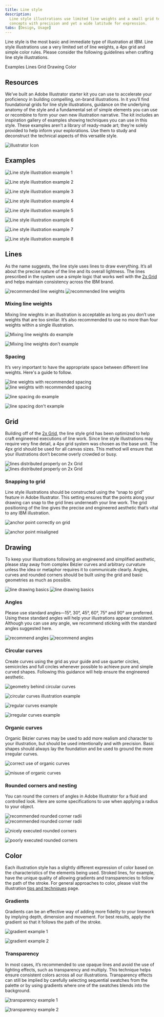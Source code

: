 ```yaml
---
title: Line style
description:
  Line style illustrations use limited line weights and a small grid to convey
  concepts with precision and yet a wide latitude for expression.
tabs: [Design, Usage]
---
```


<PageDescription>

Line style is the most basic and immediate type of illustration at IBM. Line
style illustrations use a very limited set of line weights, a 4px grid and
simple color rules. Please consider the following guidelines when crafting line
style illustrations.

</PageDescription>

<AnchorLinks>
  <AnchorLink>Examples</AnchorLink>
  <AnchorLink>Lines</AnchorLink>
  <AnchorLink>Grid</AnchorLink>
  <AnchorLink>Drawing</AnchorLink>
  <AnchorLink>Color</AnchorLink>
</AnchorLinks>

## Resources

We’ve built an Adobe Illustrator starter kit you can use to accelerate your proficiency in building compelling, on-brand illustrations. In it you’ll find foundational grids for line style illustrations, guidance on the underlying anatomy of the style and a fundamental set of simple elements you can use or recombine to form your own new illustration narrative. The kit includes an inspiration gallery of examples showing techniques you can use in this style. These examples aren’t a library of ready-made art; they’re solely provided to help inform your explorations. Use them to study and deconstruct the technical aspects of this versatile style.

<Row className="resource-card-group">
<Column colMd={4} colLg={4} noGutterSm>
    <ResourceCard
      subTitle="Line style kit (.ai)"
      aspectRatio="2:1"
      href="https://github.com/carbon-design-system/design-language-website/blob/DianaStanciulescu-patch-5/src/pages/illustration/kits/Illustration%20line%20style%20kit%20v1.ai"
      actionIcon="download"
      >

![illustrator Icon](../../images/illustrator.png)

  </ResourceCard>
</Column>
</Row>


## Examples

![Line style illustration example 1](./images/line-1.png)

<Row className="mock-gallery">

<Column colMd={4} colLg={4}>

![Line style illustration example 2](./images/line-2.png)

</Column>

<Column colMd={4} colLg={4}>

![Line style illustration example 3](./images/line-3.png)

</Column>

<Column colMd={4} colLg={4}>

![Line style illustration example 4](./images/line-4.svg)

</Column>

</Row>

![Line style illustration example 5](./images/line-5.png)

<Row className="mock-gallery">

<Column colMd={4} colLg={4}>

![Line style illustration example 6](./images/line-6.png)

</Column>

<Column colMd={4} colLg={4}>

![Line style illustration example 7](./images/line-7.png)

</Column>

<Column colMd={4} colLg={4}>

![Line style illustration example 8](./images/line-8.png)

</Column>

</Row>

## Lines

As the name suggests, the line style uses lines to draw everything. It’s all
about the precise nature of the line and its overall lightness. The lines
prescribed in the system use a simple logic that works well with the
[2x Grid](https://www.ibm.com/design/language/2x-grid) and helps maintain
consistency across the IBM brand.

<ArtDirection>

![recommended line weights](./images/lines-mobile.png)
![recommended line weights](./images/lines.png)

</ArtDirection>

### Mixing line weights

Mixing line wieghts in an illustration is acceptable as long as you don’t use
weights that are too similar. It’s also recommended to use no more than four
weights within a single illustration.

<DoDontRow>
<DoDont caption="Do mix line weights that have clear purpose and distinction.">

![Mixing line weights do example](./images/mixing-do.png)

</DoDont>

<DoDont type="dont" caption="Don’t mix line weights that are too similar.">

![Mixing line weights don't example](./images/mixing-dont.png)

</DoDont>
</DoDontRow>

### Spacing

It’s very important to have the appropriate space between different line
weights. Here's a guide to follow.

<ArtDirection>

![line weights with recommended spacing](./images/spacing-mobile.png)
![line weights with recommended spacing](./images/spacing.png)

</ArtDirection>

<DoDontRow>
<DoDont caption="Do use line spacing greater than or equal to the line weights being used.">

![line spacing do example](./images/spacing-do.png)

</DoDont>

<DoDont type="dont" caption="Don’t use line spacing smaller than the line weights being used.">

![line spacing don't example](./images/spacing-dont.png)

</DoDont>
</DoDontRow>

## Grid

Building off of the [2x Grid](https://www.ibm.com/design/language/2x-grid), the
line style grid has been optimized to help craft engineered executions of line
work. Since line style illustrations may require very fine detail, a 4px grid
system was chosen as the base unit. The 4px grid should be used for all canvas
sizes. This method will ensure that your illustrations don’t become overly
crowded or busy.

<ArtDirection>

![lines distributed properly on 2x Grid](./images/grid-mobile.png)
![lines distributed properly on 2x Grid](./images/grid.png)

</ArtDirection>

### Snapping to grid

Line style illustrations should be constructed using the “snap to grid” feature
in Adobe Illustrator. This setting ensures that the points along your drawing
can snap to the grid lines underneath your line work. The grid positioning of
the line gives the precise and engineered aesthetic that’s vital to any IBM
illustration.

<DoDontRow>
<DoDont caption="Do make sure the anchor point lands clearly on intersecting grid lines.">

![anchor point correctly on grid](./images/snapping-do.svg)

</DoDont>

<DoDont type="dont" caption="Don’t forget to use “snap to grid,” or it may result in misaligned anchor points.">

![anchor point misaligned](./images/snapping-dont.svg)

</DoDont>
</DoDontRow>

## Drawing

To keep your illustrations following an engineered and simplified aesthetic,
please stay away from complex Bézier curves and arbitrary curvature unless the
idea or metaphor requires it to communicate clearly. Angles, curves and rounded
corners should be built using the grid and basic geometries as much as possible.

<ArtDirection>

![line drawing basics](./images/drawing-mobile.png)
![line drawing basics](./images/drawing.png)

</ArtDirection>

### Angles

Please use standard angles—15°, 30°, 45°, 60°, 75° and 90° are preferred. Using
these standard angles will help your illustrations appear consistent. Although
you can use any angle, we recommend sticking with the standard angles suggested
here.

<ArtDirection>

![recommend angles](./images/angles-mobile.svg)
![recommend angles](./images/angles.svg)

</ArtDirection>

### Circular curves

Create curves using the grid as your guide and use quarter circles, semicircles
and full circles whenever possible to achieve pure and simple curved shapes.
Following this guidance will help ensure the engineered aesthetic.

<Row className="mock-gallery">

<Column colMd={4} colLg={6}>

![geometry behind circular curves](./images/curves-1.svg)

</Column>

<Column colMd={4} colLg={6}>

![circular curves illustration example](./images/curves-2.svg)

</Column>

</Row>

<DoDontRow>
<DoDont caption="Do use clear and regular curves when possible.">

![regular curves example](./images/curves-do.png)

</DoDont>

<DoDont type="dont" caption="Don’t use irregular curves if they can be avoided.">

![irregular curves example](./images/curves-dont.png)

</DoDont>
</DoDontRow>

### Organic curves

Organic Bézier curves may be used to add more realism and character to your
illustration, but should be used intentionally and with precision. Basic shapes
should always lay the foundation and be used to ground the more irregular
curves.

<Row className="mock-gallery">

<Column colMd={4} colLg={6}>

![correct use of organic curves](./images/organic-curves-1.svg)

</Column>

<Column colMd={4} colLg={6}>

![misuse of organic curves](./images/organic-curves-2.svg)

</Column>

</Row>

### Rounded corners and nesting

You can round the corners of angles in Adobe Illustrator for a fluid and
controlled look. Here are some specifications to use when applying a radius to
your object.

<ArtDirection>

![recommended rounded corner radii](./images/rounded-mobile.png)
![recommended rounded corner radii](./images/rounded.png)

</ArtDirection>

<DoDontRow>
<DoDont caption="Do equally space nested lines with increasing radii.">

![nicely executed rounded corners](./images/rounded-do.png)

</DoDont>

<DoDont type="dont" caption="Don’t use different corner radii when nesting lines.">

![poorly executed rounded corners](./images/rounded-dont.png)

</DoDont>
</DoDontRow>

## Color

Each illustration style has a slightly different expression of color based on
the characteristics of the elements being used. Stroked lines, for example, have
the unique quality of allowing gradients and transparencies to follow the path
of the stroke. For general approaches to color, please visit the illustration
[tips and techniques](https://www.ibm.com/design/language/illustration/tips-and-techniques)
page.

### Gradients

Gradients can be an effective way of adding more fidelity to your linework by
implying depth, dimension and movement. For best results, apply the gradient so
that it follows the path of the stroke.

<Row className="mock-gallery">

<Column colMd={4} colLg={4}>

![gradient example 1](./images/gradient-1.png)

</Column>

<Column colMd={4} colLg={4}>

![gradient example 2](./images/gradient-2.png)

</Column>

</Row>

### Transparency

In most cases, it’s recommended to use opaque lines and avoid the use of
lighting effects, such as transparency and multiply. This technique helps ensure
consistent colors across all our illustrations. Transparency effects can still
be implied by carefully selecting sequential swatches from the palette or by
using gradients where one of the swatches blends into the background.

<Row className="mock-gallery">

<Column colMd={4} colLg={4}>

![transparency example 1](./images/transparency-1.png)

</Column>

<Column colMd={4} colLg={4}>

![transparency example 2](./images/transparency-2.svg)

</Column>

</Row>
